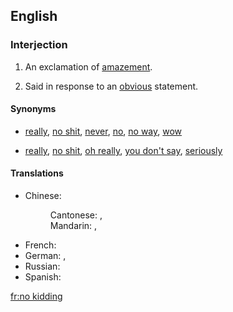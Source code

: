 ==English==

===Interjection===
{{en-interj|head=[[no]] [[kidding]]!}}

# {{context|colloquial|lang=en}} An exclamation of [[amazement]].
# {{context|colloquial|sarcastic|lang=en}} Said in response to an [[obvious]] statement.

====Synonyms====
* {{sense|amazement}} [[really]], [[no shit]], [[never]], [[no]], [[no way]], [[wow]]
* {{sense|response to the obvious}} [[really]], [[no shit]], [[oh really]], [[you don't say]], [[seriously]]

====Translations====
{{trans-top|(idiomatic) really? ; no kidding! ; Is that so?}}
* Chinese:
*: Cantonese: {{t-|yue|講真|alt=講真？！|sc=Hant}}, {{t-|yue|讲真|alt=讲真？！|tr=gong2 zan1?!|sc=Hant}}
*: Mandarin: {{t|cmn|當真|alt=當真？！|sc=Hani}}, {{t|cmn|当真|tr=dàngzhēn?!|alt=当真？！|sc=Hani}}
{{trans-mid}}
* French: {{t+|fr|sans blague}}
* German: {{qualifier|colloquial}} {{t-|de|ohne Scheiß}}, {{t-|de|im Ernst}}
* Russian: {{t+|ru|неужели?|tr=neužéli?|sc=Cyrl}}
* Spanish: {{t-|es|no me digas}}
{{trans-bottom}}

[[fr:no kidding]]